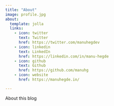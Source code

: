 ```yaml
---
title: "About"
image: profile.jpg
about:
  template: jolla
  links:
    - icon: twitter
      text: Twitter
      href: https://twitter.com/manuhegdev
    - icon: linkedin
      text: LinkedIn
      href: https://linkedin.com/in/manu-hegde
    - icon: github
      text: Github
      href: https://github.com/manuhg
    - icon: website
      href: https://manuhegde.in/

---
```


About this blog
